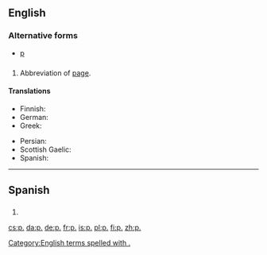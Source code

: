{{also|Appendix:Variations of "p"}}
==English==

===Alternative forms===
* [[p]]

==={{abbreviation-old|en}}===
{{en-noun|pp.}}

# Abbreviation of [[page]].

====Translations====
{{trans-top|page}}
* Finnish: {{t+|fi|s.}}
* German: {{t+|de|Seite|f|alt=S.}}
* Greek: {{t|el|σ.|tr=s.|sc=Grek}}
{{trans-mid}}
* Persian: {{t+|fa|ص|tr=s|sc=fa-Arab}}
* Scottish Gaelic: {{t|gd|td}}
* Spanish: {{t|es|p.}}
{{trans-bottom}}

[[Category:English terms spelled with .]]
----

==Spanish==

==={{abbreviation-old|es}}===
{{es-noun|f|pp.}}

# {{abbreviation of|página|lang=es}}

[[cs:p.]]
[[da:p.]]
[[de:p.]]
[[fr:p.]]
[[is:p.]]
[[pl:p.]]
[[fi:p.]]
[[zh:p.]]